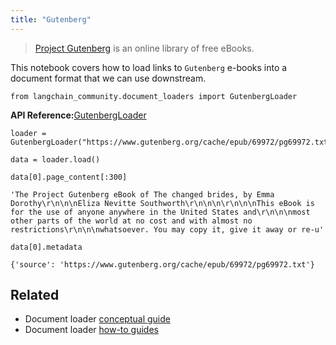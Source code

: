 ```yaml
---
title: "Gutenberg"
---
```


> [Project Gutenberg](https://www.gutenberg.org/about/) is an online library of free eBooks.

This notebook covers how to load links to `Gutenberg` e-books into a document format that we can use downstream.

```
from langchain_community.document_loaders import GutenbergLoader
```

**API Reference:**[GutenbergLoader](https://python.langchain.com/api_reference/community/document_loaders/langchain_community.document_loaders.gutenberg.GutenbergLoader.html)

```
loader = GutenbergLoader("https://www.gutenberg.org/cache/epub/69972/pg69972.txt")
```

```
data = loader.load()
```

```
data[0].page_content[:300]
```

```
'The Project Gutenberg eBook of The changed brides, by Emma Dorothy\r\n\n\nEliza Nevitte Southworth\r\n\n\n\r\n\n\nThis eBook is for the use of anyone anywhere in the United States and\r\n\n\nmost other parts of the world at no cost and with almost no restrictions\r\n\n\nwhatsoever. You may copy it, give it away or re-u'
```

```
data[0].metadata
```

```
{'source': 'https://www.gutenberg.org/cache/epub/69972/pg69972.txt'}
```

## Related

* Document loader [conceptual guide](/oss/concepts/document_loaders)
* Document loader [how-to guides](/oss/how_to/#document-loaders)

